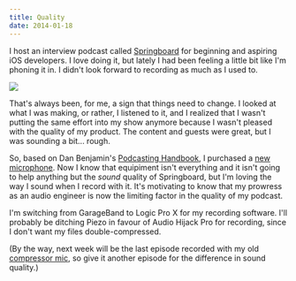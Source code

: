 ```yaml
---
title: Quality
date: 2014-01-18
---
```



I host an interview podcast called [Springboard](http://springboardshow.com) for beginning and aspiring iOS developers. I love doing it, but lately I had been feeling a little bit like I'm phoning it in. I didn't look forward to recording as much as I used to.

 ![](./73B1AA1B5E8245D7AC8A02EF7E458725.jpg)

That's always been, for me, a sign that things need to change. I looked at what I was making, or rather, I listened to it, and I realized that I wasn't putting the same effort into my show anymore because I wasn't pleased with the quality of my product. The content and guests were great, but I was sounding a bit... rough.

So, based on Dan Benjamin's [Podcasting Handbook](http://www.podcastinghandbook.co/podcasting-equipment-guide), I purchased a [new microphone](http://www.amazon.com/gp/product/B000JM46FY/ref=as_li_ss_tl?ie=UTF8&camp=1789&creative=390957&creativeASIN=B000JM46FY&linkCode=as2&tag=ashfur-20). Now I know that equipiment isn't everything and it isn't going to help anything but the _sound_ quality of Springboard, but I'm loving the way I sound when I record with it. It's motivating to know that my prowress as an audio engineer is now the limiting factor in the quality of my podcast.

I'm switching from GarageBand to Logic Pro X for my recording software. I'll probably be ditching Piezo in favour of Audio Hijack Pro for recording, since I don't want my files double-compressed.

(By the way, next week will be the last episode recorded with my old [compressor mic](http://www.amazon.com/gp/product/B004MF39YS/ref=as_li_ss_tl?ie=UTF8&camp=1789&creative=390957&creativeASIN=B004MF39YS&linkCode=as2&tag=ashfur-20), so give it another episode for the difference in sound quality.)


  